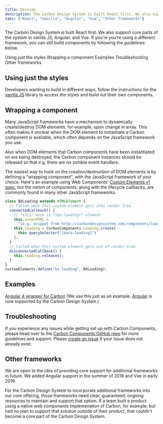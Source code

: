 ```yaml
---
title: Develop
description: The Carbon Design System is built React first. We also support core parts of the system in vanilla JS, Angular, and Vue.
tabs: ["React", "Vanilla", "Angular", "Vue", "Other frameworks"]
---
```


<PageDescription>

The Carbon Design System is built React first. We also support core parts of the system in vanilla JS, Angular, and Vue. If you’re you’re using a different framework, you can still build components by following the guidelines below.

</PageDescription>

<AnchorLinks>
  <AnchorLink>Using just the styles</AnchorLink>
  <AnchorLink>Wrapping a component</AnchorLink>
  <AnchorLink>Examples</AnchorLink>
  <AnchorLink>Troubleshooting</AnchorLink>
  <AnchorLink>Other frameworks</AnchorLink>
</AnchorLinks>

## Using just the styles

Developers wanting to build in different ways, follow the instructions for the [vanilla JS](/get-started/develop/vanilla) library to access the styles and build out their own components.

## Wrapping a component

Many JavaScript frameworks have a mechanism to dynamically create/destroy DOM elements, for example, upon change in array.
This often makes it unclear when the DOM element to instantiate a Carbon component is available, which often depends on the JavaScript framework you use.

Also when DOM elements that Carbon components have been instantiated on are being destroyed, the Carbon component instances should be released so that e.g. there are no zombie event handlers.

The easiest way to hook on the creation/destruction of DOM elements is by defining a "wrapping component", with the JavaScript framework of your choice. Here's an example using Web Components' [Custom Elements v1 spec](https://developer.mozilla.org/en-US/docs/Web/Web_Components/Custom_Elements), but the notion of components, along with the lifecycle callbacks, are commonly found in many other JavaScript frameworks.

```javascript
class BXLoading extends HTMLElement {
  // Called when this custom element gets into render tree
  connectedCallback() {
    // "this" here is "<bx-loading>" element
    this.innerHTML =
      "(e.g. snippet from http://carbondesignsystem.com/components/loading/code)";
    this.loading = CarbonComponents.Loading.create(
      this.querySelector("[data-loading]")
    );
  }
  // Called when this custom element gets out of render tree
  disconnectedCallback() {
    this.loading.release();
  }
}
customElements.define("bx-loading", BXLoading);
```

## Examples

[Angular 4 wrapper for Carbon](https://codepen.io/asudoh/pen/VryJBO?editors=1010) (We use this just as an example. [Angular](https://github.com/IBM/carbon-components-angular) is now supported by the Carbon Design System.)

## Troubleshooting

If you experience any issues while getting set up with Carbon Components, please head over to the [Carbon Components GitHub repo](https://github.com/carbon-design-system/carbon-components) for more guidelines and support. Please [create an issue](https://github.com/carbon-design-system/carbon/issues) if your issue does not already exist.

## Other frameworks

We are open to the idea of providing core support for additional frameworks in future. We added Angular support in the summer of 2018 and Vue in early 2019.

For the Carbon Design System to incorporate additional frameworks into our core offering, those frameworks need clear, guaranteed, ongoing resources to maintain and support that option. If a team built a product using a native web components implemenation of Carbon, for example, but had no plan to support that solution outside of their product, that couldn't become a core part of the Carbon Design System.
